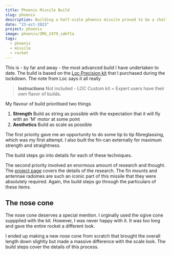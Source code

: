 ```yaml
---
title: Phoenix Missile Build
slug: phoenix
description: Building a half-scale phoenix missile proved to be a challenge.
date: "23-oct-2023"
project: phoenix
image: phoenix/IMG_2479_idmfta
tags:
  - phoenix
  - missile
  - rocket
---
```

This is - by far and away - the most advanced build I have undertaken to date.
The build is based on the
[Loc Precision kit](https://locprecision.com/collections/rockets-7-675-diameter/products/phoenix-75)
that I purchased during the lockdown. The note from Loc says it all really

> **Instructions** Not included - LOC Custom kit = Expert users have their own flavor of builds.

My flavour of build prioritised two things

1. **Strength** Build as string as possible with the expectation that it will
fly with an 'M' motor at some point
2. **Aesthetics** Build as scale as possible

The first priority gave me an opportunity to do some tip to tip fibreglassing,
which was my first attempt. I also built the fin-can externally for maximum
strength and straightness.

The build steps go into details for each of these techniques.

The second priority involved an enormous amount of research and thought.
The [project page](/projects/phoenix) covers the details of the research.
The fin mounts and antennae radomes are such an iconic part of this missile
that they were absolutely required. Again, the build steps go through the
particulars of these items.

## The nose cone

The nose cone deserves a special mention. I orginally used the ogive cone
suppplied with the kit. However, I was never happy with it. It was too long
and gave the entire rocket a different look.

<BlogImage src='phoenix/build/nose_cones_glbbys' alt="nose cones" />

I ended up making a new nose cone from scratch that brought the overall length
down slightly but made a massive difference with the scale look. The build steps
cover the details of this process.
